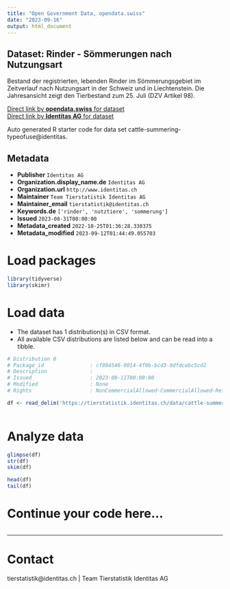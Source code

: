 ```yaml
---
title: "Open Government Data, opendata.swiss"
date: "2023-09-16"
output: html_document
---
```


## Dataset: Rinder - Sömmerungen nach Nutzungsart

Bestand der registrierten, lebenden Rinder im Sömmerungsgebiet im Zeitverlauf nach Nutzungsart in der Schweiz und in Liechtenstein. Die Jahresansicht zeigt den Tierbestand zum 25. Juli (DZV Artikel 98).

[Direct link by **opendata.swiss** for dataset](https://opendata.swiss/de/dataset/rinder-sommerungen-nach-nutzungsart)<br>
[Direct link by **Identitas AG** for dataset](https://tierstatistik.identitas.ch/)

Auto generated R starter code for data set cattle-summering-typeofuse@identitas.

## Metadata

- **Publisher** `Identitas AG`
- **Organization.display_name.de** `Identitas AG`
- **Organization.url** `http://www.identitas.ch`
- **Maintainer** `Team Tierstatistik Identitas AG`
- **Maintainer_email** `tierstatistik@identitas.ch`
- **Keywords.de** `['rinder', 'nutztiere', 'sommerung']`
- **Issued** `2023-08-31T00:00:00`
- **Metadata_created** `2022-10-25T01:36:28.330375`
- **Metadata_modified** `2023-09-12T01:44:49.055703`


# Load packages

```r

library(tidyverse)
library(skimr)

```

# Load data

-   The dataset has 1 distribution(s) in CSV format.
-   All available CSV distributions are listed below and can be read into a tibble.

```r

# Distribution 0
# Package_id               : cf894546-9014-4f0b-bcd3-9dfdcebc5cd2
# Description              : 
# Issued                   : 2023-09-11T00:00:00
# Modified                 : None
# Rights                   : NonCommercialAllowed-CommercialAllowed-ReferenceRequired

df <- read_delim('https://tierstatistik.identitas.ch/data/cattle-summering-typeofuse.csv')



```

# Analyze data

```r

glimpse(df)
str(df)
skim(df)

head(df)
tail(df)

```

# Continue your code here...

```r

```

------------------------------------------------------------------------

# Contact

tierstatistik@identitas.ch | Team Tierstatistik Identitas AG
